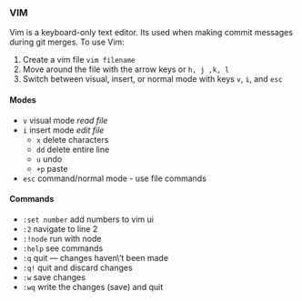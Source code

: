 ### VIM

Vim is a keyboard-only text editor. Its used when making commit messages during git merges. To use Vim:

1. Create a vim file `vim filename`
2. Move around the file with the arrow keys or `h, j ,k, l`
3. Switch between visual, insert, or normal mode with keys `v`, `i`, and `esc`

#### Modes

- `v` visual mode _read file_
- `i` insert mode _edit file_
  - `x` delete characters
  - `dd` delete entire line
  - `u` undo
  - `+p` paste
- `esc` command/normal mode - use file commands

#### Commands

- `:set number` add numbers to vim ui
- `:2` navigate to line 2
- `:!node` run with node
- `:help` see commands
- `:q` quit — changes haven\’t been made
- `:q!` quit and discard changes
- `:w` save changes
- `:wq` write the changes (save) and quit

